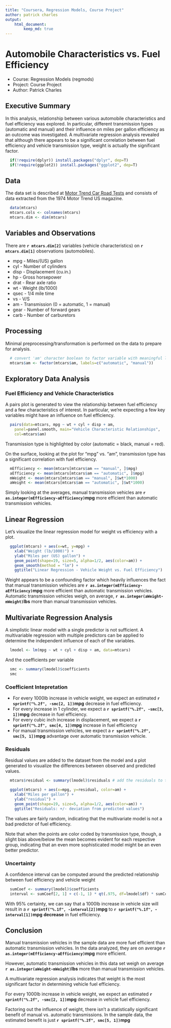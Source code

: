 ```yaml
---
title: "Coursera, Regression Models, Course Project"
author: patrick charles  
output:  
    html_document:
        keep_md: true
---
```


# Automobile Characteristics vs. Fuel Efficiency 
- Course: Regression Models (regmods)
- Project: Course Project
- Author: Patrick Charles

## Executive Summary

In this analysis, relationship between various automobile characteristics and fuel efficiency was explored. In particular, different transmission types (automatic and manual) and their influence on miles per gallon efficiency as an outcome was investigated. A multivariate regression analysis revealed that although there appears to be a significant correlation between fuel efficiency and vehicle transmission type, weight is actually the significant factor.

```r
  if(!require(dplyr)) install.packages("dplyr", dep=T)
  if(!require(ggplot2)) install.packages("ggplot2", dep=T)
```

## Data

The data set is described at [Motor Trend Car Road Tests](https://stat.ethz.ch/R-manual/R-devel/library/datasets/html/mtcars.html) and consists of 
data extracted from the 1974 Motor Trend US magazine. 

```r
  data(mtcars)
  mtcars.cols <- colnames(mtcars)
  mtcars.dim <- dim(mtcars)
```

## Variables and Observations

There are **`r mtcars.dim[2]`** variables (vehicle characteristics) on **`r mtcars.dim[1]`** observations (automobiles).

* mpg - Miles/(US) gallon
* cyl - Number of cylinders
* disp - Displacement (cu.in.)
* hp - Gross horsepower
* drat - Rear axle ratio
* wt - Weight (lb/1000)
* qsec - 1/4 mile time
* vs - V/S
* am - Transmission (0 = automatic, 1 = manual)
* gear - Number of forward gears
* carb - Number of carburetors

## Processing
Minimal preprocessing/transformation is performed on the data to
prepare for analysis.
```r
  # convert 'am' character boolean to factor variable with meaningful label
  mtcars$am <- factor(mtcars$am, labels=c("automatic", "manual"))
```

## Exploratory Data Analysis

### Fuel Efficiency and Vehicle Characteristics

A pairs plot is generated to view the relationship between fuel efficiency
and a few characteristics of interest. In particular, we're expecting
a few key variables might have an influence on fuel efficiency.

```r
  pairs(data=mtcars, mpg ~ wt + cyl + disp + am,
    panel=panel.smooth, main="Vehicle Characteristic Relationships",
    col=mtcars$am)
```

Transmission type is highlighted by color (automatic = black, manual = red).

On the surface, looking at the plot for "mpg" vs. "am", transmission type
has a significant correlation with fuel efficiency.

```r
  mEfficiency <- mean(mtcars[mtcars$am == "manual", ]$mpg)
  aEfficiency <- mean(mtcars[mtcars$am == "automatic", ]$mpg) 
  mWeight <- mean(mtcars[mtcars$am == "manual", ]$wt*1000) 
  aWeight <- mean(mtcars[mtcars$am == "automatic", ]$wt*1000)
```

Simply looking at the averages, manual transmission vehicles are
**`r as.integer(mEfficiency-aEfficiency)`mpg** more efficient than automatic
transmission vehicles.


## Linear Regression

Let's visualize the linear regression model for weight vs efficiency
with a plot.
```r
  ggplot(mtcars) + aes(x=wt, y=mpg) +
    xlab("Weight (lb/1000)") + 
    ylab("Miles per (US) gallon") +
    geom_point(shape=19, size=5, alpha=1/2, aes(color=am)) +
    geom_smooth(method = "lm") +
    ggtitle("Linear Regression - Vehicle Weight vs. Fuel Efficiency")
```

Weight appears to be a confounding factor which heavily influences the fact
that manual transmission vehicles are
**`r as.integer(mEfficiency-aEfficiency)`mpg** more efficient than automatic
transmission vehicles. Automatic transmission vehicles weigh,
on average, **`r as.integer(aWeight-mWeight)`lbs** more than manual
transmission vehicles.

## Multivariate Regression Analysis

A simplistic linear model with a single predictor is not sufficient. A
multivariable regression with multiple predictors can be applied to 
determine the independent influence of each of the variables.

```r
  lmodel <- lm(mpg ~ wt + cyl + disp + am, data=mtcars)
```

And the coefficients per variable
```r
  smc <- summary(lmodel)$coefficients
  smc
```

### Coefficient Intepretation

* For every 1000lb increase in vehicle weight, we expect an estimated
**`r sprintf("%.2f", -smc[2, 1])`mpg** decrease in fuel efficiency.
* For every increase in 1 cylinder, we expect a
**`r sprintf("%.2f", -smc[3, 1])`mpg** decrease
in fuel efficiency.
* For every cubic inch increase in displacement, we expect a
**`r sprintf("%.2f", smc[4, 1])`mpg** increase in fuel efficiency
* For manual transmission vehicles, we expect a
**`r sprintf("%.2f", smc[5, 1])`mpg** advantage
over automatic transmission vehicle.

### Residuals

Residual values are added to the dataset from the model
and a plot generated to visualize the differences between observed
and predicted values. 

```r
  mtcars$residual <- summary(lmodel)$residuals # add the residuals to the frame

  ggplot(mtcars) + aes(x=mpg, y=residual, color=am) +
    xlab("Miles per gallon") + 
    ylab("residual") +
    geom_point(shape=19, size=5, alpha=1/2, aes(color=am)) +
    ggtitle("Residuals: +/- deviation from predicted values")
```

The values are fairly random, indicating that the multivariate model is not
a bad predictor of fuel efficiency.

Note that when the points are color coded by transmission type, though, 
a slight bias above/below the mean becomes evident for each respective group,
indicating that an even more sophisticated model might be an even better
predictor.

### Uncertainty

A confidence interval can be computed around the predicted relationship
between fuel efficiency and vehicle weight

```r
  sumCoef <- summary(lmodel)$coefficients
  interval <- sumCoef[2, 1] + c(-1, 1) * qt(.975, df=lmodel$df) * sumCoef[2, 2]
```
With 95% certainty, we can say that a 1000lb increase in vehicle size
will result in a
**`r sprintf("%.1f", -interval[2])`mpg** to
**`r sprintf("%.1f", -interval[1])`mpg** **decrease**
in fuel efficiency.

## Conclusion

Manual transmission vehicles in the sample data are more fuel efficient than
automatic transmission vehicles. In the data analyzed, they are
on average **`r as.integer(mEfficiency-aEfficiency)`mpg** more efficient.

However, automatic transmission vehicles in this data set weigh on average
**`r as.integer(aWeight-mWeight)`lbs** more than manual transmission vehicles.

A multivariate regression analysis indicates that weight is the
most significant factor in determining vehicle fuel efficiency.

For every 1000lb increase in vehicle weight, we expect an estimated
**`r sprintf("%.2f", -smc[2, 1])`mpg** decrease in vehicle fuel efficiency.

Factoring out the influence of weight, there isn't a statistically
significant benefit of manual vs. automatic transmissions.
In the sample data, the estimated benefit is just
**`r sprintf("%.2f", smc[5, 1])`mpg**


